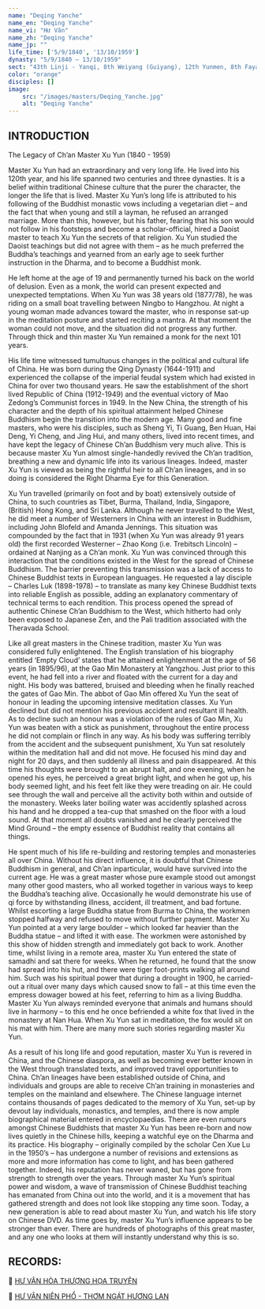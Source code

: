 ```yaml
---
name: "Deqing Yanche"
name_en: "Deqing Yanche"
name_vi: "Hư Vân"
name_zh: "Deqing Yanche"
name_jp: ""
life_time: ['5/9/1840', '13/10/1959']
dynasty: "5/9/1840 — 13/10/1959"
sect: "43th Linji - Yanqi, 8th Weiyang (Guiyang), 12th Yunmen, 8th Fayan, 43th Caodong"
color: "orange"
disciples: []
image:
    src: "/images/masters/Deqing_Yanche.jpg"
    alt: "Deqing Yanche"
---
```


## INTRODUCTION
The Legacy of Ch’an Master Xu Yun (1840 - 1959)

Master Xu Yun had an extraordinary and very long life. He lived into his 120th year, and his life spanned two centuries and three dynasties. It is a belief within traditional Chinese culture that the purer the character, the longer the life that is lived. Master Xu Yun’s long life is attributed to his following of the Buddhist monastic vows including a vegetarian diet – and the fact that when young and still a layman, he refused an arranged marriage. More than this, however, but his father, fearing that his son would not follow in his footsteps and become a scholar-official, hired a Daoist master to teach Xu Yun the secrets of that religion. Xu Yun studied the Daoist teachings but did not agree with them – as he much preferred the Buddha’s teachings and yearned from an early age to seek further instruction in the Dharma, and to become a Buddhist monk.

He left home at the age of 19 and permanently turned his back on the world of delusion. Even as a monk, the world can present expected and unexpected temptations.  When Xu Yun was 38 years old (1877/78), he was riding on a small boat travelling between Ningbo to Hangzhou.  At night a young woman made advances toward the master, who in response sat-up in the meditation posture and started reciting a mantra.  At that moment the woman could not move, and the situation did not progress any further. Through thick and thin master Xu Yun remained a monk for the next 101 years.

His life time witnessed tumultuous changes in the political and cultural life of China. He was born during the Qing Dynasty (1644-1911) and experienced the collapse of the imperial feudal system which had existed in China for over two thousand years. He saw the establishment of the short lived Republic of China (1912-1949) and the eventual victory of Mao Zedong’s Communist forces in 1949.  In the New China, the strength of his character and the depth of his spiritual attainment helped Chinese Buddhism begin the transition into the modern age. Many good and fine masters, who were his disciples, such as Sheng Yi, Ti Guang, Ben Huan, Hai Deng, Yi Cheng, and Jing Hui, and many others, lived into recent times, and have kept the legacy of Chinese Ch’an Buddhism very much alive.  This is because master Xu Yun almost single-handedly revived the Ch’an tradition, breathing a new and dynamic life into its various lineages.  Indeed, master Xu Yun is viewed as being the rightful heir to all Ch’an lineages, and in so doing is considered the Right Dharma Eye for this Generation.

Xu Yun travelled (primarily on foot and by boat) extensively outside of China, to such countries as Tibet, Burma, Thailand, India, Singapore, (British) Hong Kong, and Sri Lanka.  Although he never travelled to the West, he did meet a number of Westerners in China with an interest in Buddhism, including John Blofeld and Amanda Jennings.  This situation was compounded by the fact that in 1931 (when Xu Yun was already 91 years old) the first recorded Westerner – Zhao Kong (i.e. Trebitsch Lincoln) – ordained at Nanjing as a Ch’an monk. Xu Yun was convinced through this interaction that the conditions existed in the West for the spread of Chinese Buddhism.  The barrier preventing this transmission was a lack of access to Chinese Buddhist texts in European languages.  He requested a lay disciple – Charles Luk (1898-1978) – to translate as many key Chinese Buddhist texts into reliable English as possible, adding an explanatory commentary of technical terms to each rendition.  This process opened the spread of authentic Chinese Ch’an Buddhism to the West, which hitherto had only been exposed to Japanese Zen, and the Pali tradition associated with the Theravada School.

Like all great masters in the Chinese tradition, master Xu Yun was considered fully enlightened.  The English translation of his biography entitled ‘Empty Cloud’ states that he attained enlightenment at the age of 56 years (in 1895/96), at the Gao Min Monastery at Yangzhou.  Just prior to this event, he had fell into a river and floated with the current for a day and night.  His body was battered, bruised and bleeding when he finally reached the gates of Gao Min. The abbot of Gao Min offered Xu Yun the seat of honour in leading the upcoming intensive meditation classes.  Xu Yun declined but did not mention his previous accident and resultant ill health. As to decline such an honour was a violation of the rules of Gao Min, Xu Yun was beaten with a stick as punishment,  throughout the entire process he did not complain or flinch in any way. As his body was suffering terribly from the accident and the subsequent punishment, Xu Yun sat resolutely within the meditation hall and did not move. He focused his mind day and night for 20 days, and then suddenly all illness and pain disappeared. At this time his thoughts were brought to an abrupt halt, and one evening, when he opened his eyes, he perceived a great bright light, and when he got up, his body seemed light, and his feet felt like they were treading on air.  He could see through the wall and perceive all the activity both within and outside of the monastery. Weeks later boiling water was accidently splashed across his hand and he dropped a tea-cup that smashed on the floor with a loud sound. At that moment all doubts vanished and he clearly perceived the Mind Ground – the empty essence of Buddhist reality that contains all things.

He spent much of his life re-building and restoring temples and monasteries all over China. Without his direct influence, it is doubtful that Chinese Buddhism in general, and Ch’an inparticular, would have survived into the current age. He was a great master whose pure example stood out amongst many other good masters, who all worked together in various ways to keep the Buddha’s teaching alive. Occasionally he would demonstrate his use of qi force by withstanding illness, accident, ill treatment, and bad fortune. Whilst escorting a large Buddha statue from Burma to China, the workmen stopped halfway and refused to move without further payment. Master Xu Yun pointed at a very large boulder – which looked far heavier than the Buddha statue – and lifted it with ease.  The workmen were astonished by this show of hidden strength and immediately got back to work. Another time, whilst living in a remote area, master Xu Yun entered the state of samadhi and sat there for weeks.  When he returned, he found that the snow had spread into his hut, and there were tiger foot-prints walking all around him. Such was his spiritual power that during a drought in 1900, he carried-out a ritual over many days which caused snow to fall – at this time even the empress dowager bowed at his feet, referring to him as a living Buddha. Master Xu Yun always reminded everyone that animals and humans should live in harmony – to this end he once befriended a white fox that lived in the monastery at Nan Hua. When Xu Yun sat in meditation, the fox would sit on his mat with him. There are many more such stories regarding master Xu Yun.

As a result of his long life and good reputation, master Xu Yun is revered in China, and the Chinese diaspora, as well as becoming ever better known in the West through translated texts, and improved travel opportunities to China. Ch’an lineages have been established outside of China, and individuals and groups are able to receive Ch’an training in monasteries and temples on the mainland and elsewhere. The Chinese language internet contains thousands of pages dedicated to the memory of Xu Yun, set-up by devout lay individuals, monastics, and temples, and there is now ample biographical material entered in encyclopaedias. There are even rumours amongst Chinese Buddhists that master Xu Yun has been re-born and now lives quietly in the Chinese hills, keeping a watchful eye on the Dharma and its practice. His biography – originally compiled by the scholar Cen Xue Lu in the 1950’s – has undergone a number of revisions and extensions as more and more information has come to light, and has been gathered together. Indeed, his reputation has never waned, but has gone from strength to strength over the years. Through master Xu Yun’s spiritual power and wisdom, a wave of transmission of Chinese Buddhist teaching has emanated from China out into the world, and it is a movement that has gathered strength and does not look like stopping any time soon. Today, a new generation is able to read about master Xu Yun, and watch his life story on Chinese DVD. As time goes by, master Xu Yun’s influence appears to be stronger than ever. There are hundreds of photographs of this great master, and any one who looks at them will instantly understand why this is so.

## RECORDS:

📖 <a href="https://www.dharmasite.net/HuVanHoaThuongHoaTruyen/contents.htm" target="_blank">HƯ VÂN HÒA THƯỢNG HỌA TRUYỆN</a>

📖 <a href="https://motniemvangsanh.vercel.app/hu-van-nien-pho" target="_blank">HƯ VÂN NIÊN PHỔ - THƠM NGÁT HƯƠNG LAN</a>

